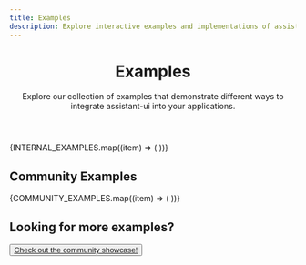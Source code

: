 ```yaml
---
title: Examples
description: Explore interactive examples and implementations of assistant-ui
---
```



<header className="text-center">
<h1 className="mt-6 mb-4 text-5xl font-bold">Examples</h1>

<aside className="mb-18 text-muted-foreground">
  Explore our collection of examples that demonstrate different ways
  to integrate assistant-ui into your applications.
</aside>
</header>

<div className="grid gap-6 lg:grid-cols-2 xl:grid-cols-3">
  {INTERNAL_EXAMPLES.map((item) => (
    <ExampleCard key={item.title} {...item} />
  ))}
</div>

<h2 className="mt-20 mb-8 text-3xl font-bold">Community Examples</h2>
<div className="grid gap-6 lg:grid-cols-2 xl:grid-cols-3">
  {COMMUNITY_EXAMPLES.map((item) => (
    <ExampleCard key={item.title} {...item} />
  ))}
</div>

<div className="my-20 flex flex-col items-center gap-6">
  <h2 className="text-4xl font-bold">Looking for more examples?</h2>
  <Button asChild>
    <a href="/showcase">Check out the community showcase!</a>
  </Button>
</div>
